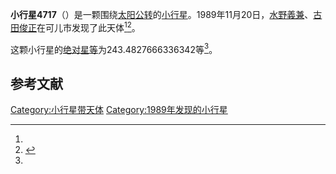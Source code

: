 {{Infobox planet
| bgcolour = #FFFFC0
| name = 4717 Kaneko
| symbol = 
| image = 
| caption = 
| discovery = yes
| discovery_ref = 
| discoverer = [[水野義兼|水野義兼]]、[[古田俊正|古田俊正]]
| discovery_site = [[可儿市|可儿市]] 
| discovered = 1989年11月20日
| designations = yes
| mp_name = 
| named_after = 
| alt_names = 1989 WX/ 1931 VB1 / 1978 TG4 / 1984 YR1
| mp_category = [[主带小行星|主带小行星]]
| orbit_ref = <ref name="a">[http://ssd.jpl.nasa.gov/sbdb.cgi?sstr=4717 4717 Kaneko] {{Wayback|url=http://ssd.jpl.nasa.gov/sbdb.cgi?sstr=4717 |date=20201124010402 }}，小行星數據庫瀏覽器（JPL Small-Body Database Browser）－[[美国国家航空航天局|美国国家航空航天局]]喷气推进实验室</ref>
| epoch = 2456400.5 (2013年4月18日更新)
| aphelion = {{convert|3.311701207698428|AU|km|3|abbr=on|lk=out}}
| perihelion = {{convert|2.719871148457267|AU|km|3|abbr=on}}
| semimajor = {{convert|3.015786178077847|AU|km|3|abbr=on}}
| eccentricity = 0.098122019
| period = 1912.930742 [[日|日]]<br />5.24[[儒略年|儒略年]]
| avg_speed = 
| inclination = 10.78673770907569
| asc_node = 73.31395746865535
| mean_anomaly = 
| arg_peri = 243.4827666336342
| satellites = 
| physical_characteristics = yes
| dimensions = 
| mass = 
| density = 
| surface_grav = 
| escape_velocity = 
| sidereal_day = 
| axial_tilt = 
| pole_ecliptic_lat = 
| pole_ecliptic_lon = 
| albedo = 
| temperatures= 
| temp_name1 = 
| mean_temp_1 = 
| max_temp_1 = 
| temp_name2 = 
| max_temp_2 = 
| spectral_type = 
| abs_magnitude = 243.4827666336342
}}

'''小行星4717'''（{{lang-en|4717 Kaneko}}）是一颗围绕[[太阳|太阳]][[公转|公转]]的[[小行星|小行星]]。1989年11月20日，[[水野義兼|水野義兼]]、[[古田俊正|古田俊正]]在可儿市发现了此天体<ref name="a" /><ref>{{cite news|title=小行星列表|url=http://cfa-www.harvard.edu/iau/lists/NumberedMPs.txt|accessdate=2013-07-08|newspaper=哈佛大学|archive-date=2008-05-17|archive-url=https://web.archive.org/web/20080517010638/http://cfa-www.harvard.edu/iau/lists/NumberedMPs.txt|dead-url=no}}</ref>。

这颗小行星的[[绝对星等|绝对星等]]为243.4827666336342等<ref name="a" />。

==参考文献==
{{reflist}}
{{Minor Planet Number|[[小行星4716|小行星4716]]|[[小行星4718|小行星4718]]}}

{{小天体}}

[[Category:小行星带天体|Category:小行星带天体]]
[[Category:1989年发现的小行星|Category:1989年发现的小行星]]

{{asteroid-stub}}